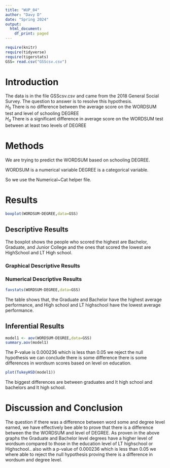 ```yaml
---
title: "WUP_04"
author: "Davy D"
date: "Spring 2024"
output:
  html_document:
    df_print: paged
---
```


```r
require(knitr)
require(tidyverse)
require(tigerstats)
GSS= read.csv("GSScsv.csv")
```

# Introduction

<!--In this section you explain what you are trying to show.  Where did the data come from?  What is the research or other question you are trying to answer?!-->

The data is in the file GSScsv.csv and came from the 2018 General Social Survey.  The question to answer is to resolve this hypothesis.  
$H_0$ There is no difference between the average score on the WORDSUM test and level of schooling DEGREE  
$H_a$ There is a significant difference in average score on the WORDSUM test between at least two levels of DEGREE  

# Methods

<!--Mention that you intend to use chatGPT to the greatest extent possible. Give credit to chatGPT when you use it to create code in your report. Decide on your methods:  use "variable analysis" or other appropriate descriptors.  Make sure to choose at least one graphical method and at least one numerical method.!-->

We are trying to predict the WORDSUM based on schooling DEGREE.

WORDSUM is a numerical variable 
DEGREE is a categorical variable.

So we use the Numerical~Cat helper file. 

# Results

<!--Divide this section into two sub-sections:  One for your descriptive  results and one for your inferential results.!-->

```r
boxplot(WORDSUM~DEGREE,data=GSS)
```

## Descriptive Results

The boxplot shows the people who scored the highest are Bachelor, Graduate, and Junior College and the ones that scored the lowest are HighSchool and LT High school. 

### Graphical Descriptive Results

<!--Graphical results here.  Make sure to show your code.  Provide appropriate labels for axes, giving units if possible, and provide a good title for the graph, too.  Use the graphical results to describe the patterns if any that exist in the data as focused toward the research question!-->


### Numerical Descriptive Results


<!--Numerical results go here. Use the numerical results to describe the patterns if any that exist in the data as focused toward the research question!-->

```r
favstats(WORDSUM~DEGREE,data=GSS)
```

The table shows that, the Graduate and Bachelor have the highest average performance, and High school and LT highschool have the lowest average performance.

## Inferential Results

<!--State hypothesis clearly.  Make sure your discussion of the inferential test covers all the aspects that the test output produces, such as test statistic, p-value etc.  Make a decision about the null hypothesis, explain the assumptions on which the selected test/procedure was based, and why the chosen procedure satisfys the assumptions and is appropriate to answer the research question!-->

```r
model1 <- aov(WORDSUM~DEGREE,data=GSS)
summary.aov(model1)
```

The P-value is 0.000236 which is less than 0.05 we reject the null hypothesis we can conclude there is some difference there is some differences in wordsum scores based on level on education. 

```r
plot(TukeyHSD(model1))
```


The biggest differences are between graduates and lt high school and bachelors and lt high school. 


# Discussion and Conclusion

<!--Discussion and conclusion here.  If you found a relationship be sure to consider whether the relationship occurs because one of the variavbles causes the other, or whether they perhasps are related for some other reason.  Watch the chapter 6 videos from the GeorgeTown videos collection.!-->

The question if there was a difference between word some and degree level earned, we have effectively bee able to prove that there is a difference between the the WORDSUM and level of DEGREE. As proven in the above graphs the Graduate and Bachelor level degrees have a higher level of wordsum compared to those in the education level of LT highschool or Highschool.. also with a p-value of 0.000236 which is less than 0.05 we where able to reject the null hypothesis proving there is a difference in wordsum and degree level.
